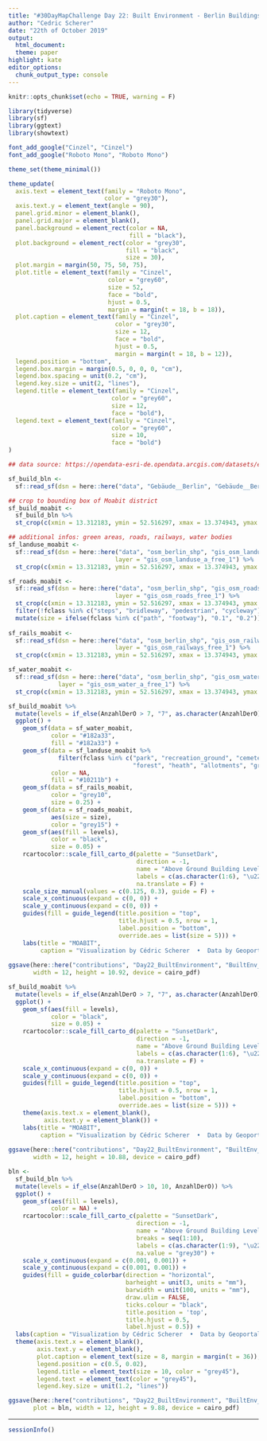 ```yaml
---
title: "#30DayMapChallenge Day 22: Built Environment - Berlin Buildings"
author: "Cedric Scherer"
date: "22th of October 2019"
output:
  html_document:
  theme: paper
highlight: kate
editor_options:
  chunk_output_type: console
---
```

  
```r
knitr::opts_chunk$set(echo = TRUE, warning = F)
```

```r
library(tidyverse)
library(sf)
library(ggtext)
library(showtext)

font_add_google("Cinzel", "Cinzel")
font_add_google("Roboto Mono", "Roboto Mono")

theme_set(theme_minimal())

theme_update(
  axis.text = element_text(family = "Roboto Mono", 
                           color = "grey30"),
  axis.text.y = element_text(angle = 90),
  panel.grid.minor = element_blank(),
  panel.grid.major = element_blank(),
  panel.background = element_rect(color = NA, 
                                  fill = "black"),
  plot.background = element_rect(color = "grey30", 
                                 fill = "black",
                                 size = 30),
  plot.margin = margin(50, 75, 50, 75),
  plot.title = element_text(family = "Cinzel", 
                            color = "grey60",
                            size = 52,
                            face = "bold",
                            hjust = 0.5,
                            margin = margin(t = 18, b = 18)),
  plot.caption = element_text(family = "Cinzel", 
                              color = "grey30",
                              size = 12,
                              face = "bold",
                              hjust = 0.5,
                              margin = margin(t = 18, b = 12)),
  legend.position = "bottom",
  legend.box.margin = margin(0.5, 0, 0, 0, "cm"), 
  legend.box.spacing = unit(0.2, "cm"), 
  legend.key.size = unit(2, "lines"),
  legend.title = element_text(family = "Cinzel", 
                             color = "grey60",
                             size = 12,
                             face = "bold"),
  legend.text = element_text(family = "Cinzel", 
                             color = "grey60",
                             size = 10,
                             face = "bold")
)
```

```r
## data source: https://opendata-esri-de.opendata.arcgis.com/datasets/ecf431fd8c394ee1b2fd7d54563e7b81_0?geometry=10.637%2C52.207%2C16.215%2C52.792

sf_build_bln <-
  sf::read_sf(dsn = here::here("data", "Gebäude__Berlin", "Gebäude__Berlin.shp"), layer = "Gebäude__Berlin") 

## crop to bounding box of Moabit district
sf_build_moabit <-
  sf_build_bln %>% 
  st_crop(c(xmin = 13.312183, ymin = 52.516297, xmax = 13.374943, ymax = 52.540985))

## additional infos: green areas, roads, railways, water bodies
sf_landuse_moabit <-
  sf::read_sf(dsn = here::here("data", "osm_berlin_shp", "gis_osm_landuse_a_free_1.shp"), 
                              layer = "gis_osm_landuse_a_free_1") %>% 
  st_crop(c(xmin = 13.312183, ymin = 52.516297, xmax = 13.374943, ymax = 52.540985))

sf_roads_moabit <-
  sf::read_sf(dsn = here::here("data", "osm_berlin_shp", "gis_osm_roads_free_1.shp"), 
                              layer = "gis_osm_roads_free_1") %>% 
  st_crop(c(xmin = 13.312183, ymin = 52.516297, xmax = 13.374943, ymax = 52.540985)) %>% 
  filter(!fclass %in% c("steps", "bridleway", "pedestrian", "cycleway")) %>% 
  mutate(size = ifelse(fclass %in% c("path", "footway"), "0.1", "0.2"))
  
sf_rails_moabit <-
  sf::read_sf(dsn = here::here("data", "osm_berlin_shp", "gis_osm_railways_free_1.shp"), 
                              layer = "gis_osm_railways_free_1") %>% 
  st_crop(c(xmin = 13.312183, ymin = 52.516297, xmax = 13.374943, ymax = 52.540985))

sf_water_moabit <- 
  sf::read_sf(dsn = here::here("data", "osm_berlin_shp", "gis_osm_water_a_free_1.shp"), 
              layer = "gis_osm_water_a_free_1") %>% 
  st_crop(c(xmin = 13.312183, ymin = 52.516297, xmax = 13.374943, ymax = 52.540985))

```

```r
sf_build_moabit %>% 
  mutate(levels = if_else(AnzahlDerO > 7, "7", as.character(AnzahlDerO))) %>% 
  ggplot() + 
    geom_sf(data = sf_water_moabit,
            color = "#182a33",
            fill = "#182a33") +
    geom_sf(data = sf_landuse_moabit %>% 
              filter(fclass %in% c("park", "recreation_ground", "cemetery", "scrub", 
                                   "forest", "heath", "allotments", "grass")),
            color = NA,
            fill = "#10211b") +
    geom_sf(data = sf_rails_moabit,
            color = "grey10",
            size = 0.25) +
    geom_sf(data = sf_roads_moabit,
            aes(size = size),
            color = "grey15") +
    geom_sf(aes(fill = levels),
            color = "black",
            size = 0.05) +
    rcartocolor::scale_fill_carto_d(palette = "SunsetDark", 
                                    direction = -1,
                                    name = "Above Ground Building Levels",
                                    labels = c(as.character(1:6), "\u22657"),
                                    na.translate = F) +
    scale_size_manual(values = c(0.125, 0.3), guide = F) +
    scale_x_continuous(expand = c(0, 0)) +
    scale_y_continuous(expand = c(0, 0)) +
    guides(fill = guide_legend(title.position = "top", 
                               title.hjust = 0.5, nrow = 1,
                               label.position = "bottom",
                               override.aes = list(size = 5))) +
    labs(title = "MOABIT",
         caption = "Visualization by Cédric Scherer  •  Data by Geoportal Berlin")
                                    
ggsave(here::here("contributions", "Day22_BuiltEnvironment", "BuiltEnv_BuildingsMoabit.pdf"), 
       width = 12, height = 10.92, device = cairo_pdf)
```

```r
sf_build_moabit %>% 
  mutate(levels = if_else(AnzahlDerO > 7, "7", as.character(AnzahlDerO))) %>% 
  ggplot() + 
    geom_sf(aes(fill = levels),
            color = "black",
            size = 0.05) +
    rcartocolor::scale_fill_carto_d(palette = "SunsetDark", 
                                    direction = -1,
                                    name = "Above Ground Building Levels",
                                    labels = c(as.character(1:6), "\u22657"),
                                    na.translate = F) +
    scale_x_continuous(expand = c(0, 0)) +
    scale_y_continuous(expand = c(0, 0)) +
    guides(fill = guide_legend(title.position = "top", 
                               title.hjust = 0.5, nrow = 1,
                               label.position = "bottom",
                               override.aes = list(size = 5))) +
    theme(axis.text.x = element_blank(),
          axis.text.y = element_blank()) +
    labs(title = "MOABIT",
         caption = "Visualization by Cédric Scherer  •  Data by Geoportal Berlin")
                                    
ggsave(here::here("contributions", "Day22_BuiltEnvironment", "BuiltEnv_BuildingsMoabit_blank.pdf"), 
       width = 12, height = 10.88, device = cairo_pdf)
```

```r
bln <- 
  sf_build_bln %>% 
  mutate(levels = if_else(AnzahlDerO > 10, 10, AnzahlDerO)) %>% 
  ggplot() + 
    geom_sf(aes(fill = levels),
            color = NA) +
    rcartocolor::scale_fill_carto_c(palette = "SunsetDark", 
                                    direction = -1,
                                    name = "Above Ground Building Levels in Berlin",
                                    breaks = seq(1:10),
                                    labels = c(as.character(1:9), "\u226510"),
                                    na.value = "grey30") +
    scale_x_continuous(expand = c(0.001, 0.001)) +
    scale_y_continuous(expand = c(0.001, 0.001)) +
    guides(fill = guide_colorbar(direction = "horizontal",
                                 barheight = unit(3, units = "mm"), 
                                 barwidth = unit(100, units = "mm"),
                                 draw.ulim = FALSE, 
                                 ticks.colour = "black",
                                 title.position = 'top',
                                 title.hjust = 0.5, 
                                 label.hjust = 0.5)) +
  labs(caption = "Visualization by Cédric Scherer  •  Data by Geoportal Berlin") +
  theme(axis.text.x = element_blank(),
        axis.text.y = element_blank(),
        plot.caption = element_text(size = 8, margin = margin(t = 36)),
        legend.position = c(0.5, 0.02),
        legend.title = element_text(size = 10, color = "grey45"),
        legend.text = element_text(color = "grey45"),
        legend.key.size = unit(1.2, "lines"))

ggsave(here::here("contributions", "Day22_BuiltEnvironment", "BuiltEnv_BerlinBuildings.pdf"), 
       plot = bln, width = 12, height = 9.88, device = cairo_pdf)
```

***

```r
sessionInfo()
```
